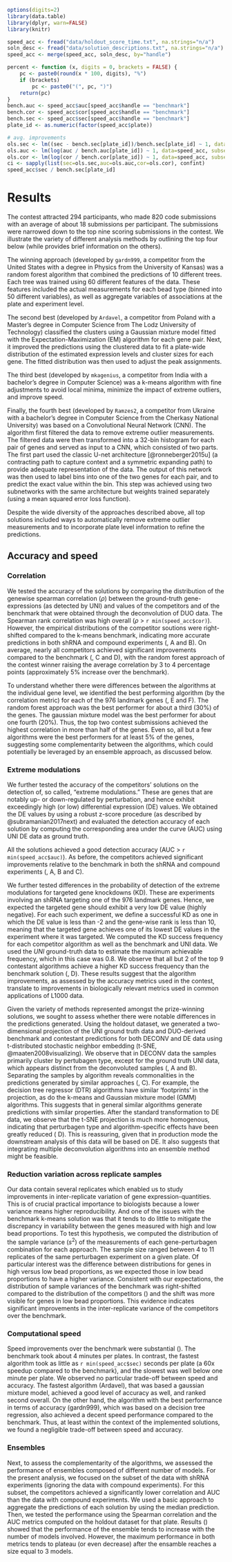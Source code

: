 
```r
options(digits=2)
library(data.table)
library(dplyr, warn=FALSE)
library(knitr)
```

```r
speed_acc <- fread("data/holdout_score_time.txt", na.strings="n/a")
soln_desc <- fread("data/solution_descriptions.txt", na.strings="n/a")
speed_acc <- merge(speed_acc, soln_desc, by="handle")
```

```r
percent <- function (x, digits = 0, brackets = FALSE) {
    pc <- paste0(round(x * 100, digits), "%")
    if (brackets) 
        pc <- paste0("(", pc, ")")
    return(pc)
}
bench.auc <- speed_acc$auc[speed_acc$handle == "benchmark"]
bench.cor <- speed_acc$cor[speed_acc$handle == "benchmark"]
bench.sec <- speed_acc$sec[speed_acc$handle == "benchmark"]
plate_id <- as.numeric(factor(speed_acc$plate))

# avg. improvements
ols.sec <- lm((sec - bench.sec[plate_id])/bench.sec[plate_id] ~ 1, data=speed_acc, subset = handle!="benchmark")
ols.auc <- lm(log(auc / bench.auc[plate_id]) ~ 1, data=speed_acc, subset = handle!="benchmark")
ols.cor <- lm(log(cor / bench.cor[plate_id]) ~ 1, data=speed_acc, subset = handle!="benchmark")
ci <- sapply(list(sec=ols.sec,auc=ols.auc,cor=ols.cor), confint)
speed_acc$sec / bench.sec[plate_id] 
``` 

# Results

The contest attracted 294 participants, who made 820 code submissions with an average of about 18 submissions per participant. The submissions were narrowed down to the top nine scoring submissions in the contest. We illustrate the variety of different analysis methods by outlining the top four below (while \nameref{s3-table} provides brief information on the others).

The winning approach (developed by `gardn999`, a competitor from the United States with a degree in Physics from the University of Kansas) was a random forest algorithm that combined the predictions of 10 different trees. Each tree was trained using 60 different features of the data. These features included the actual measurements for each bead type (binned into 50 different variables), as well as aggregate variables of associations at the plate and experiment level. 

The second best (developed by `Ardavel`, a competitor from Poland with a Master's degree in Computer Science from The Lodz University of Technology) classified the clusters using a Gaussian mixture model fitted with the Expectation-Maximization (EM) algorithm for each gene pair. Next, it improved the predictions using the clustered data to fit a plate-wide distribution of the estimated expression levels and cluster sizes for each gene. The fitted distribution was then used to adjust the peak assignments.

The third best (developed by `mkagenius`, a competitor from India with a bachelor's degree in Computer Science) was a  k-means algorithm with fine adjustments to avoid local minima, minimize the impact of extreme outliers, and improve speed.
  
Finally, the fourth best (developed by `Ramzes2`, a competitor from Ukraine with a bachelor's degree in Computer Science from the Cherkasy National University) was based on a Convolutional Neural Network (CNN). The algorithm first filtered the data to remove extreme outlier measurements. The filtered data were then transformed into a 32-bin histogram for each pair of genes and served as input to a CNN, which consisted of two parts. The first part used the classic U-net architecture [@ronneberger2015u] (a contracting path to capture context and a symmetric expanding path) to provide adequate representation of the data. The output of this network was then used to label bins into one of the two genes for each pair, and to predict the exact value within the bin. This step was achieved using two subnetworks with the same architecture but weights trained separately (using a mean squared error loss function).   

Despite the wide diversity of the approaches described above, all top solutions included ways to automatically remove extreme outlier measurements and to incorporate plate level information to refine the predictions. 
  
## Accuracy and speed

### Correlation 

We tested the accuracy of the solutions by comparing the distribution of the genewise spearman correlation ($\rho$) between the ground-truth gene-expressions (as detected by UNI) and values of the competitors and of the benchmark that were obtained through the deconvolution of DUO data. The Spearman rank correlation was high overall ($\rho$ > `r min(speed_acc$cor)`). However, the empirical distributions of the competitor soutions were right-shifted compared to the k-means benchmark, indicating more accurate predictions in both shRNA and compound experiments (\Fig{accuracy-fig}, A and B). On average, nearly all competitors achieved significant improvements compared to the benchmark (\Fig{accuracy-fig}, C and D), with the random forest approach of the contest winner raising the average correlation by 3 to 4 percentage points (approximately 5% increase over the benchmark).

To understand whether there were differences between the algorithms at the individual gene level, we identified the best performing algorithm (by the correlation metric) for each of the 976 landmark genes (\Fig{accuracy-fig}, E and F). The random forest approach was the best performer for about a third (30%) of the genes. The gaussian mixture model was the best performer for about one fourth (20%). Thus, the top two contest submissions achieved the highest correlation in more than half of the genes. Even so, all but a few algorithms were the best performers for at least 5% of the genes, suggesting some complementarity between the algorithms, which could potentially be leveraged by an ensemble approach, as discussed below.

### Extreme modulations

We further tested the accuracy of the competitors' solutions on the detection of, so called, "extreme modulations."  These are genes that are notably up- or down-regulated by perturbation, and hence exhibit exceedingly high (or low) differential expression (DE) values. We obtained the DE values by using a robust z-score procedure (as described by @subramanian2017next) and evaluated the detection accuracy of each solution by computing the corresponding area under the curve (AUC) using UNI DE data as ground truth. 

All the solutions achieved a good detection accuracy (AUC > `r  min(speed_acc$auc)`). As before, the competitors achieved significant improvements relative to the benchmark in both the shRNA and compound experiments (\Fig{auc}, A, B and C).

We further tested differences in the probability of detection of the extreme modulations for targeted gene knockdowns (KD). These are experiments involving an shRNA targeting one of the 976 landmark genes. Hence, we expected the targeted gene should exhibit a very low DE value (highly negative). For each such experiment, we define a successful KD as one in which the DE value is less than -2 and the gene-wise rank is less than 10, meaning that the targeted gene achieves one of its lowest DE values in the experiment where it was targeted. We computed the KD success frequency for each competitor algorithm as well as the benchmark and UNI data. We used the $UNI$ ground-truth data to estimate the maximum achievable frequency, which in this case was 0.8. We observe that all but 2 of the top 9 contestant algorithms achieve a higher KD success frequency than the benchmark solution (\Fig{auc}, D). These results suggest that the algorithm improvements, as assessed by the accuracy metrics used in the contest, translate to improvements in biologically relevant metrics used in common applications of L1000 data.

Given the variety of methods represented amongst the prize-winning solutions, we sought to assess whether there were notable differences in the predictions generated. Using the holdout dataset, we generated a two-dimensional projection of the UNI ground truth data and DUO-derived benchmark and contestant predictions for both DECONV and DE data using t-distributed stochastic neighbor embedding (t-SNE, @maaten2008visualizing). We observe that in DECONV data the samples primarily cluster by pertubagen type, except for the ground truth UNI data, which appears distinct from the deconvoluted samples (\Fig{tsne}, A and B). Separating the samples by algorithm reveals commonalities in the predictions generated by similar approaches (\Fig{tsne}, C). For example, the decision tree regressor (DTR) algorithms have similar 'footprints' in the projection, as do the k-means and Gaussian mixture model (GMM) algorithms. This suggests that in general similar algorithms generate predictions with similar properties. After the standard transformation to DE data, we observe that the t-SNE projection is much more homogenous, indicating that perturbagen type and algorithm-specific effects have been greatly reduced (\Fig{tsne} D). This is reassuring, given that in production mode the downstream analysis of this data will be based on DE. It also suggests that integrating multiple deconvolution algorithms into an ensemble method might be feasible. 


### Reduction variation across replicate samples

Our data contain several replicates which enabled us to study improvements in inter-replicate variation of gene expression-quantities. This is of crucial practical importance to biologists because a lower variance means higher reproducibility. And one of the issues with the benchmark k-means solution was that it tends to do little to mitigate the discrepancy in variability between the genes measured with high and low bead proportions. To test this hypothesis, we computed the distribution of the sample variance ($s^2$) of the measurements of each gene-perturbagen combination for each approach. The sample size ranged between 4 to 11 replicates of the same perturbagen experiment on a given plate. 
Of particular interest was the difference between distributions for genes in high versus low bead proportions, as we expected those in low bead proportions to have a higher variance. 
Consistent with our expectations, the distribution of sample variances of the benchmark was right-shifted compared to the distribution of the competitors (\Fig{inter-replicate-variance}) and the shift was more visible for genes in low bead proportions. This evidence indicates significant improvements in the inter-replicate variance of the competitors over the benchmark. 

### Computational speed

Speed improvements over the benchmark were substantial (\Fig{speed}). The benchmark took about 4 minutes per plates. In contrast, the fastest algorithm took as little as `r min(speed_acc$sec)` seconds per plate (a 60x speedup compared to the benchmark), and the slowest was well below one minute per plate. We observed no particular trade-off between speed and accuracy. The fastest algorithm (Ardavel), that was based a gaussian mixture model, achieved a good level of accuracy as well, and ranked second overall. On the other hand, the algorithm with the best performance in terms of accuracy (gardn999), which was based on a decision tree regression, also achieved a decent speed performance compared to the benchmark. Thus, at least within the context of the implemented solutions, we found a negligible trade-off between speed and accuracy.


### Ensembles

Next, to assess the complementarity of the algorithms, we assessed the performance of ensembles composed of different number of models. For the present analysis, we focused on the subset of the data with shRNA experiments (ignoring the data with compound experiments). For this subset, the competitors achieved a significantly lower correlation and AUC  than the data with compound experiments. We used a basic approach to aggregate the predictions of each solution by using the median prediction. Then, we tested the performance using the Spearman correlation and the AUC metrics computed on the holdout dataset for that plate. Results (\Fig{ensemble}) showed that the performance of the ensemble tends to increase with the number of models involved. However, the maximum performance in both metrics tends to plateau (or even decrease) after the ensamble reaches a size equal to 3 models. 



